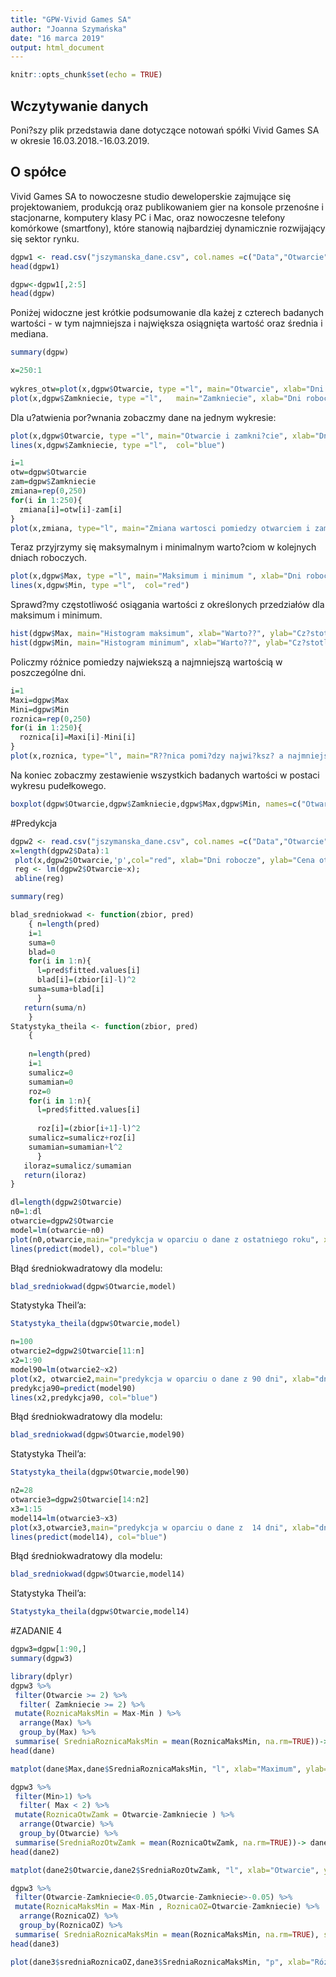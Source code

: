 ```yaml
---
title: "GPW-Vivid Games SA"
author: "Joanna Szymańska"
date: "16 marca 2019"
output: html_document
---
```


```r
knitr::opts_chunk$set(echo = TRUE)
```

## Wczytywanie danych

Poni?szy plik przedstawia dane dotyczące notowań spółki Vivid Games SA w okresie 16.03.2018.-16.03.2019.

## O spółce

Vivid Games SA to nowoczesne studio deweloperskie zajmujące się projektowaniem, produkcją oraz publikowaniem gier na konsole przenośne i stacjonarne, komputery klasy PC i Mac, oraz nowoczesne telefony komórkowe (smartfony), które stanowią najbardziej dynamicznie rozwijający się sektor rynku.

```r
dgpw1 <- read.csv("jszymanska_dane.csv", col.names =c("Data","Otwarcie","Zamkniecie","Max","Min","Obrot_mln_zl","Zmiana_proc."))
head(dgpw1)
```
```r
dgpw<-dgpw1[,2:5]
head(dgpw)
```

Poniżej widoczne jest krótkie podsumowanie dla każej z czterech badanych wartości - w tym najmniejsza i największa osiągnięta wartość oraz średnia i mediana.
```r
summary(dgpw)
```


```r
x=250:1
  
wykres_otw=plot(x,dgpw$Otwarcie, type ="l", main="Otwarcie", xlab="Dni robocze od 16.03.2018", ylab="Warto?? w mln z?")
plot(x,dgpw$Zamkniecie, type ="l",   main="Zamkniecie", xlab="Dni robocze od 16.03.2018", ylab="Warto?? w mln z?", col="blue")
```

Dla u?atwienia por?wnania zobaczmy dane na jednym wykresie:

```r
plot(x,dgpw$Otwarcie, type ="l", main="Otwarcie i zamkni?cie", xlab="Dni robocze od 16.03.2018", ylab="Warto?? w mln z?")
lines(x,dgpw$Zamkniecie, type ="l",  col="blue")
```

```r
i=1
otw=dgpw$Otwarcie
zam=dgpw$Zamkniecie
zmiana=rep(0,250)
for(i in 1:250){
  zmiana[i]=otw[i]-zam[i]
}
plot(x,zmiana, type="l", main="Zmiana wartosci pomiedzy otwarciem i zamknieciem", xlab="Dni robocze od 16.03.2018", ylab="Warto??", col="purple")
```

Teraz przyjrzymy się maksymalnym i minimalnym warto?ciom w kolejnych dniach roboczych.
```r
plot(x,dgpw$Max, type ="l", main="Maksimum i minimum ", xlab="Dni robocze od 16.03.2018", ylab="Warto?? w mln z?", col="green")
lines(x,dgpw$Min, type ="l",  col="red")
```


Sprawd?my częstotliwość osiągania wartości z określonych przedziałów dla maksimum i minimum.

```r
hist(dgpw$Max, main="Histogram maksimum", xlab="Warto??", ylab="Cz?stotliwo??", col="green", breaks=c(0,0.5,1,1.5,2,2.5,3,3.5,4,4.5,5,5.5,6,6.5,7) )
hist(dgpw$Min, main="Histogram minimum", xlab="Warto??", ylab="Cz?stotliwo??", col="red", breaks=c(0,0.5,1,1.5,2,2.5,3,3.5,4,4.5,5,5.5,6,6.5,7) )
```


Policzmy różnice pomiedzy najwiekszą a najmniejszą wartością w poszczególne dni.
```r
i=1
Maxi=dgpw$Max
Mini=dgpw$Min
roznica=rep(0,250)
for(i in 1:250){
  roznica[i]=Maxi[i]-Mini[i]
}
plot(x,roznica, type="l", main="R??nica pomi?dzy najwi?ksz? a najmniejsz? warto?ci?", xlab="Dni robocze od 16.03.2018", ylab="Warto??")
```


Na koniec zobaczmy zestawienie wszystkich badanych wartości w postaci wykresu pudełkowego.
```r
boxplot(dgpw$Otwarcie,dgpw$Zamkniecie,dgpw$Max,dgpw$Min, names=c("Otwarcie","Zamkniecie","Maksimum","Minimum"), col=rainbow(5))
```

#Predykcja

```r
dgpw2 <- read.csv("jszymanska_dane.csv", col.names =c("Data","Otwarcie","Zamkniecie","Max","Min","Obrot_mln_zl","Zmiana_proc."))
x=length(dgpw2$Data):1
 plot(x,dgpw2$Otwarcie,'p',col="red", xlab="Dni robocze", ylab="Cena otwarcia");
 reg <- lm(dgpw2$Otwarcie~x);
 abline(reg)
```
```r
summary(reg)
```
```r
blad_sredniokwad <- function(zbior, pred) 
    { n=length(pred)
    i=1
    suma=0
    blad=0
    for(i in 1:n){ 
      l=pred$fitted.values[i]
      blad[i]=(zbior[i]-l)^2
    suma=suma+blad[i]
      }
   return(suma/n)
    }
Statystyka_theila <- function(zbior, pred) 
    {
    
    n=length(pred)
    i=1
    sumalicz=0
    sumamian=0
    roz=0
    for(i in 1:n){ 
      l=pred$fitted.values[i]
      
      roz[i]=(zbior[i+1]-l)^2
    sumalicz=sumalicz+roz[i]
    sumamian=sumamian+l^2
      }
   iloraz=sumalicz/sumamian
   return(iloraz)
}
```


```r
dl=length(dgpw2$Otwarcie)
n0=1:dl
otwarcie=dgpw2$Otwarcie
model=lm(otwarcie~n0)
plot(n0,otwarcie,main="predykcja w oparciu o dane z ostatniego roku", xlab="dni", ylab="cena otwarcia")
lines(predict(model), col="blue")
```


Błąd średniokwadratowy dla modelu:
```r
blad_sredniokwad(dgpw$Otwarcie,model)
```

Statystyka Theil'a:
```r
Statystyka_theila(dgpw$Otwarcie,model)
```

```r
n=100
otwarcie2=dgpw2$Otwarcie[11:n]
x2=1:90
model90=lm(otwarcie2~x2)
plot(x2, otwarcie2,main="predykcja w oparciu o dane z 90 dni", xlab="dni", ylab="cena otwarcia")
predykcja90=predict(model90)
lines(x2,predykcja90, col="blue")
```

Błąd średniokwadratowy dla modelu:
```r
blad_sredniokwad(dgpw$Otwarcie,model90)
```

Statystyka Theil'a:
```r
Statystyka_theila(dgpw$Otwarcie,model90)
```
```r
n2=28
otwarcie3=dgpw2$Otwarcie[14:n2]
x3=1:15
model14=lm(otwarcie3~x3)
plot(x3,otwarcie3,main="predykcja w oparciu o dane z  14 dni", xlab="dni", ylab="cena otwarcia")
lines(predict(model14), col="blue")
```


Błąd średniokwadratowy dla modelu:
```r
blad_sredniokwad(dgpw$Otwarcie,model14)
```

Statystyka Theil'a:
```r
Statystyka_theila(dgpw$Otwarcie,model14)
```
#ZADANIE 4

```r
dgpw3=dgpw[1:90,]
summary(dgpw3)
```

```r
library(dplyr)
dgpw3 %>%
 filter(Otwarcie >= 2) %>%
  filter( Zamkniecie >= 2) %>%
 mutate(RoznicaMaksMin = Max-Min ) %>%
  arrange(Max) %>%
  group_by(Max) %>%
 summarise( SredniaRoznicaMaksMin = mean(RoznicaMaksMin, na.rm=TRUE))-> dane
head(dane)
```

```r
matplot(dane$Max,dane$SredniaRoznicaMaksMin, "l", xlab="Maximum", ylab="średnia różnica", col="blue")
```

```r
dgpw3 %>%
 filter(Min>1) %>%
  filter( Max < 2) %>%
 mutate(RoznicaOtwZamk = Otwarcie-Zamkniecie ) %>%
  arrange(Otwarcie) %>%
  group_by(Otwarcie) %>%
 summarise(SredniaRozOtwZamk = mean(RoznicaOtwZamk, na.rm=TRUE))-> dane2
head(dane2)
```
```r
matplot(dane2$Otwarcie,dane2$SredniaRozOtwZamk, "l", xlab="Otwarcie", ylab="średnia różica", col="red")
```
```r
dgpw3 %>%
 filter(Otwarcie-Zamkniecie<0.05,Otwarcie-Zamkniecie>-0.05) %>%
 mutate(RoznicaMaksMin = Max-Min , RoznicaOZ=Otwarcie-Zamkniecie) %>%
  arrange(RoznicaOZ) %>%
  group_by(RoznicaOZ) %>%
 summarise( SredniaRoznicaMaksMin = mean(RoznicaMaksMin, na.rm=TRUE), sredniaRoznicaOZ=mean(RoznicaOZ, na.rm=TRUE))-> dane3
head(dane3)
```
```r
plot(dane3$sredniaRoznicaOZ,dane3$SredniaRoznicaMaksMin, "p", xlab="Różnica pomiedzy cena otwarcia a zamkniecia", ylab="Różnica pomiedzy max a min wartoscia", col="purple")
```